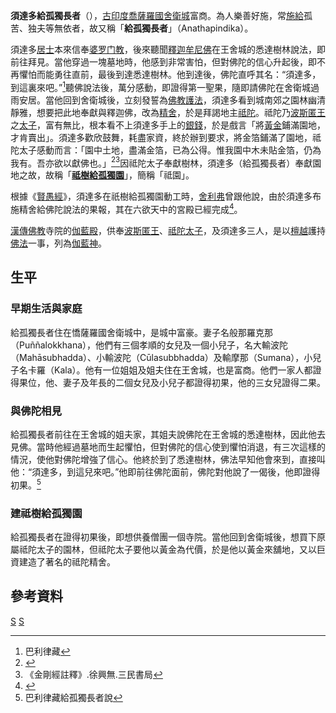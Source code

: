 {{refimprove|time=2018-07-18T06:59:24+00:00}}
'''須達多給孤獨長者'''（{{lang-sa|{{IAST|Sudatta Anathapindika}}}}），[[古印度|古印度]][[喬薩羅國|喬薩羅國]][[舍衛城|舍衛城]]富商。為人樂善好施，常[[布施|施給]]孤苦、独夫等無依者，故又稱「'''給孤獨長者'''」（Anathapindika）。

須達多[[居士|居士]]本來信奉[[婆罗门教|婆罗门教]]，後來聽聞[[釋迦牟尼佛|釋迦牟尼佛]]在王舍城的悉達樹林說法，即前往拜見。當他穿過一塊墓地時，他感到非常害怕，但對佛陀的信心升起後，即不再懼怕而能勇往直前，最後到達悉達樹林。他到達後，佛陀直呼其名：“須達多，到這裏來吧。”<ref>巴利律藏</ref>聽佛說法後，萬分感動，即證得第一聖果，隨即請佛陀在舍衛城過雨安居。當他回到舍衛城後，立刻發誓為[[佛教|佛教]][[護法|護法]]，須達多看到城南郊之園林幽清靜雅，想要把此地奉獻與釋迦佛，改為[[精舍|精舍]]，於是拜謁地主[[祗陀|祗陀]]。祗陀乃[[波斯匿王|波斯匿王]]之[[太子|太子]]，富有無比，根本看不上須達多手上的[[銀錢|銀錢]]，於是戲言「將[[黃金|黃金]]鋪滿園地，才肯賣出」。須達多歡欣鼓舞，耗盡家資，終於辦到要求，將金箔鋪滿了園地，祗陀太子感動而言：「園中土地，盡滿金箔，已為公得。惟我園中木未貼金箔，仍為我有。吾亦欲以獻佛也。」<ref>{{Cite web |url=http://www.drukpa.org.tw/bulletin-zh/586-a-journey-of-blessings-zh |title=覺性之旅朝聖地點一覽 |accessdate=2018-06-17 |archive-date=2018-06-18 |archive-url=https://web.archive.org/web/20180618052412/http://www.drukpa.org.tw/bulletin-zh/586-a-journey-of-blessings-zh |dead-url=no }}</ref><ref>《金剛經註釋》.徐興無.三民書局</ref>因祗陀太子奉獻樹林，須達多（給孤獨長者）奉獻園地之故，故稱「'''[[祗樹給孤獨園|祗樹給孤獨園]]'''」，簡稱「祗園」。

根據《[[賢愚經|賢愚經]]》，須達多在祇樹給孤獨園動工時，[[舍利弗|舍利弗]]曾跟他說，由於須達多布施精舍給佛陀說法的果報，其在六欲天中的宮殿已經完成<ref>{{Cite web | url = http://www.masterhsingyun.org/article/article.jsp?index=59&item=100&bookid=2c907d49459794fd0145a64915e801a3&ch=2&se=4&f=1 | title = 貳、印度 ■檀那第一須達長者 | publisher = 佛光山 | accessdate = 2020-07-17 | archive-date = 2020-07-17 | archive-url = https://web.archive.org/web/20200717155606/http://www.masterhsingyun.org/article/article.jsp?index=59&item=100&bookid=2c907d49459794fd0145a64915e801a3&ch=2&se=4&f=1 | dead-url = no }}</ref>。

[[漢傳佛教|漢傳佛教]]寺院的[[伽藍殿|伽藍殿]]，供奉[[波斯匿王|波斯匿王]]、[[祗陀太子|祗陀太子]]，及須達多三人，是以[[檀越|檀越]]護持[[佛法|佛法]]一事，列為[[伽藍神|伽藍神]]。

==生平==
===早期生活與家庭===
給孤獨長者住在憍薩羅國舍衛城中，是城中富豪。妻子名般那羅克那（Puññalokkhana），他們有三個孝順的女兒及一個小兒子，名大輸波陀（Mahāsubhadda）、小輸波陀（Cūlasubbhadda）及輸摩那（Sumana），小兒子名卡羅（Kala）。他有一位姐姐及姐夫住在王舍城，也是富商。他們一家人都證得果位，他、妻子及年長的二個女兒及小兒子都證得初果，他的三女兒證得二果。

===與佛陀相見===
給孤獨長者前往在王舍城的姐夫家，其姐夫說佛陀在王舍城的悉達樹林，因此他去見佛。當時他經過墓地而生起懼怕，但對佛陀的信心使到懼怕消退，有三次這樣的情況，使他對佛陀增強了信心。他終於到了悉達樹林，佛法早知他會來到，直接叫他：“須達多，到這兒來吧。”他即前往佛陀面前，佛陀對他說了一偈後，他即證得初果。<ref>巴利律藏給孤獨長者說</ref>

===建祗樹給孤獨園===
給孤獨長者在證得初果後，即想供養僧團一個寺院。當他回到舍衛城後，想買下原屬祗陀太子的園林，但祗陀太子要他以黃金為代價，於是他以黃金來舖地，又以巨資建造了著名的祗陀精舍。





==參考資料==
{{reflist}}

[[Category:印度佛教徒|S]]
[[Category:佛教历史|S]]